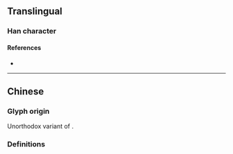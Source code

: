 {{also|單|単}}
{{character info}}
==Translingual==
{{Han simplified forms|單|単|单}}
{{stroke order}}

===Han character===
{{Han char|rn=24|rad=十|as=06|sn=8|four=80506|canj=CWJ|ids=⿱丷⿻日十,⿱丷⿻甲一}}

====References====
* {{Han ref|kx=0157.041|dkj=02749|hdz=10246.030|uh=5355|ud=21333}}

----

==Chinese==

===Glyph origin===
Unorthodox variant of {{l|mul|單}}.

===Definitions===
{{zh-see|單|sv}}